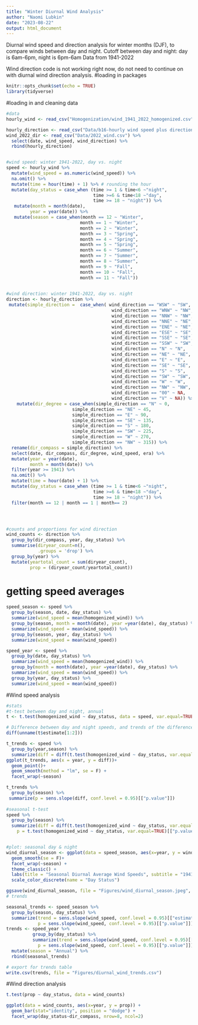 ```yaml
---
title: "Winter Diurnal Wind Analysis"
author: "Naomi Lubkin"
date: "2023-08-22"
output: html_document
---
```

Diurnal wind speed and direction analysis for winter months (DJF), to compare winds between day and night. 
Cutoff between day and night: day is 6am-6pm, night is 6pm-6am
Data from 1941-2022

Wind direction code is not working right now, do not need to continue on with diurnal wind direction analysis.
#loading in packages
```r
knitr::opts_chunk$set(echo = TRUE)
library(tidyverse)
```

#loading in and cleaning data 
```r
#data
hourly_wind <- read_csv("Homogenization/wind_1941_2022_homogenized.csv")

hourly_direction <- read_csv("Data/b16-hourly wind speed plus direction 1935-2021.csv")
wind_2022_dir <- read_csv("Data/2022_wind.csv") %>%
  select(date, wind_speed, wind_direction) %>% 
  rbind(hourly_direction)


#wind speed: winter 1941-2022, day vs. night
speed <- hourly_wind %>%
  mutate(wind_speed = as.numeric(wind_speed)) %>%
  na.omit() %>%
  mutate(time = hour(time) + 1) %>% # rounding the hour
  mutate(day_status = case_when (time >= 1 & time<6 ~"night", 
                                 time >=6 & time<18 ~"day", 
                                 time >= 18 ~ "night")) %>%
   mutate(month = month(date), 
         year = year(date)) %>%
   mutate(season = case_when(month == 12 ~ "Winter", 
                            month == 1 ~ "Winter", 
                            month == 2 ~ "Winter", 
                            month == 3 ~ "Spring", 
                            month == 4 ~ "Spring",
                            month == 5 ~ "Spring",
                            month == 6 ~ "Summer",
                            month == 7 ~ "Summer",
                            month == 8 ~ "Summer",
                            month == 9 ~ "Fall",
                            month == 10 ~ "Fall",
                            month == 11 ~ "Fall")) 
  

#wind direction: winter 1941-2022, day vs. night
direction <- hourly_direction %>%
 mutate(simple_direction =  case_when( wind_direction == "WSW" ~ "SW", 
                                        wind_direction == "WNW" ~ "NW", 
                                        wind_direction == "NNW" ~ "NW",
                                        wind_direction == "NNE" ~ "NE",
                                        wind_direction == "ENE" ~ "NE",
                                        wind_direction == "ESE" ~ "SE",
                                        wind_direction == "SSE" ~ "SE",
                                        wind_direction == "SSW" ~ "SW", 
                                        wind_direction == "N" ~ "N",
                                        wind_direction == "NE" ~ "NE",
                                        wind_direction == "E" ~ "E",
                                        wind_direction == "SE" ~ "SE",
                                        wind_direction == "S" ~ "S",
                                        wind_direction == "SW" ~ "SW",
                                        wind_direction == "W" ~ "W",
                                        wind_direction == "NW" ~ "NW", 
                                        wind_direction == "00" ~ NA, 
                                        wind_direction == "V" ~ NA)) %>%
    mutate(dir_degree = case_when(simple_direction == "N" ~ 0,
                         simple_direction == "NE" ~ 45,
                         simple_direction == "E" ~ 90,
                         simple_direction == "SE" ~ 135,
                         simple_direction == "S" ~ 180,
                         simple_direction == "SW" ~ 225,
                         simple_direction == "W" ~ 270,
                         simple_direction == "NW" ~ 315)) %>%
  rename(dir_compass = simple_direction) %>%
  select(date, dir_compass, dir_degree, wind_speed, era) %>%
  mutate(year = year(date), 
         month = month(date)) %>%
  filter(year >= 1941) %>%
  na.omit() %>%
  mutate(time = hour(date) + 1) %>%
  mutate(day_status = case_when (time >= 1 & time<6 ~"night", 
                                 time >=6 & time<18 ~"day", 
                                 time >= 18 ~ "night")) %>%
  filter(month == 12 | month == 1 | month== 2)




#counts and proportions for wind direction
wind_counts <- direction %>%
  group_by(dir_compass, year, day_status) %>%
  summarise(diryear_count=n(),
            .groups = 'drop') %>%
  group_by(year) %>%
  mutate(yeartotal_count = sum(diryear_count),
         prop = (diryear_count/yeartotal_count))

```

# getting speed averages
```r
speed_season <- speed %>% 
  group_by(season, date, day_status) %>% 
  summarize(wind_speed = mean(homogenized_wind)) %>% 
  group_by(season, month = month(date), year =year(date), day_status) %>% 
  summarize(wind_speed = mean(wind_speed)) %>% 
  group_by(season, year, day_status) %>% 
  summarize(wind_speed = mean(wind_speed))

speed_year <- speed %>%
  group_by(date, day_status) %>% 
  summarize(wind_speed = mean(homogenized_wind)) %>% 
  group_by(month = month(date), year =year(date), day_status) %>% 
  summarize(wind_speed = mean(wind_speed)) %>% 
  group_by(year, day_status) %>% 
  summarize(wind_speed = mean(wind_speed))
```


#Wind speed analysis
```r
#stats
#t-test between day and night, annual
t <- t.test(homogenized_wind ~ day_status, data = speed, var.equal=TRUE)

# Difference between day and night speeds, and trends of the differences
diff(unname(t$estimate[1:2]))

t_trends <- speed %>% 
  group_by(year,season) %>% 
  summarize(diff = diff(t.test(homogenized_wind ~ day_status, var.equal=TRUE)[["estimate"]])) 
ggplot(t_trends, aes(x = year, y = diff))+
  geom_point()+
  geom_smooth(method = "lm", se = F) +
  facet_wrap(~season)

t_trends %>% 
  group_by(season) %>% 
 summarize(p = sens.slope(diff, conf.level = 0.95)[["p.value"]])
  
#seasonal t-test
speed %>% 
  group_by(season) %>% 
  summarize(diff = diff(t.test(homogenized_wind ~ day_status, var.equal=TRUE)[["estimate"]]),
    p = t.test(homogenized_wind ~ day_status, var.equal=TRUE)[["p.value"]])


#plot: seasonal day & night 
wind_diurnal_season <- ggplot(data = speed_season, aes(x=year, y = wind_speed, color = day_status)) +
  geom_smooth(se = F)+
  facet_wrap(~season) + 
  theme_classic() +
  labs(title = "Seasonal Diurnal Average Wind Speeds", subtitle = "1941-2022", x = "Year", y = "Wind Speed (mph)") +
  scale_color_discrete(name = "Day Status")

ggsave(wind_diurnal_season, file = "Figures/wind_diurnal_season.jpeg", width = 8, height = 5, dpi = 800)
# trends

seasonal_trends <- speed_season %>% 
  group_by(season, day_status) %>% 
  summarize(trend = sens.slope(wind_speed, conf.level = 0.95)[["estimates"]][["Sen's slope"]],
            p = sens.slope(wind_speed, conf.level = 0.95)[["p.value"]]) 
trends <- speed_year %>% 
          group_by(day_status) %>% 
          summarize(trend = sens.slope(wind_speed, conf.level = 0.95)[["estimates"]][["Sen's slope"]],
            p = sens.slope(wind_speed, conf.level = 0.95)[["p.value"]]) %>% 
  mutate(season = "Annual") %>% 
  rbind(seasonal_trends) 

# export for trends table
write.csv(trends, file = "Figures/diurnal_wind_trends.csv")

```

#Wind direction analysis
```r
t.test(prop ~ day_status, data = wind_counts)

ggplot(data = wind_counts, aes(x=year, y = prop)) +
  geom_bar(stat="identity", position = "dodge") +
  facet_wrap(day_status~dir_compass, nrow=8, ncol=2)

```

